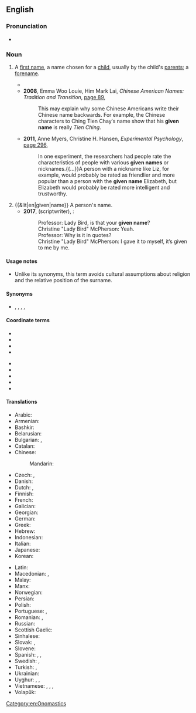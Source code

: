 {{also|given-name}}
==English==
{{wikipedia}}

===Pronunciation===
* {{audio|en|EN-AU ck1 given name.ogg|Audio (AU)}}

===Noun===
{{en-noun}}

# {{lb|en|chiefly|Australia|Canada|NZ|US|and|UK}} A [[first name]], a name chosen for a [[child]], usually by the child's [[parent]]s; a [[forename]].
#* {{quote-text|en|year=2004|author=Gwyneth Olofsson|title=When in Rome or Rio or Riyadh...: Cultural Q&As for Successful Business Behavior Around the World|page=17|url=http://books.google.com.au/books?id=OtpxnAj1TYwC&pg=PA17&dq=%22given+name%7C%22given+names%22+-intitle:%22%22+-inauthor:%22%22&hl=en&sa=X&ei=zaRdT9jYH8v3mAX2q9GlDw&redir_esc=y#v=onepage&q=%22given%20name%7C%22given%20names%22%20-intitle%3A%22%22%20-inauthor%3A%22%22&f=false|passage='''Japan''': Use family names first, followed by '''given names''', but be aware that some may introduce themselves to Westerners with their '''given name''' first.}}
#* '''2008''', Emma Woo Louie, Him Mark Lai, ''Chinese American Names: Tradition and Transition'', [http://books.google.com.au/books?id=IGAClRACrsYC&pg=PA89&dq=%22given+name|%22given+names%22+-intitle:%22%22+-inauthor:%22%22&hl=en&sa=X&ei=zaRdT9jYH8v3mAX2q9GlDw&redir_esc=y#v=onepage&q=%22given%20name|%22given%20names%22%20-intitle%3A%22%22%20-inauthor%3A%22%22&f=false page 89],
#*: This may explain why some Chinese Americans write their Chinese name backwards. For example, the Chinese characters to Ching Tien Chay′s name show that his '''given name''' is really ''Tien Ching''.
#* '''2011''', Anne Myers, Christine H. Hansen, ''Experimental Psychology'', [http://books.google.com.au/books?id=AZgFmMqpWTUC&pg=PA296&dq=%22given+name|%22given+names%22+-intitle:%22%22+-inauthor:%22%22&hl=en&sa=X&ei=zaRdT9jYH8v3mAX2q9GlDw&redir_esc=y#v=onepage&q=%22given%20name|%22given%20names%22%20-intitle%3A%22%22%20-inauthor%3A%22%22&f=false page 296],
#*: In one experiment, the researchers had people rate the characteristics of people with various '''given names''' or nicknames.{{...}}A person with a nickname like Liz, for example, would probably be rated as friendlier and more popular than a person with the '''given name''' Elizabeth, but Elizabeth would probably be rated more intelligent and trustworthy.
# {{&lit|en|given|name}} A person's name.
#* '''2017''', {{w|Greta Gerwig}} (scriptwriter), ''{{w|Lady Bird (film)|Lady Bird}}'':
#*: Professor: Lady Bird, is that your '''given name'''?
#*: Christine "Lady Bird" McPherson: Yeah.
#*: Professor: Why is it in quotes?
#*: Christine "Lady Bird" McPherson: I gave it to myself, it’s given to me by me.

====Usage notes====
* Unlike its synonyms, this term avoids cultural assumptions about religion and the relative position of the surname.

====Synonyms====
* {{l|en|Christian name}}, {{l|en|first name}}, {{l|en|forename}}, {{l|en|front name}}, {{l|en|birth name}}

====Coordinate terms====
{{top2}}
* {{l|en|epithet}}
* {{l|en|family name}}
* {{l|en|hypocorism}}
* {{l|en|last name}}
{{mid2}}
* {{l|en|middle name}}
* {{l|en|nickname}}
* {{l|en|pet name}}
* {{l|en|personal name}}
* {{l|en|surname}}
{{bottom}}

====Translations====
{{trans-top|name chosen for a child by its parents}}
* Arabic: {{t+|ar|اِسْم|m}}
* Armenian: {{t+|hy|անուն}}
* Bashkir: {{t|ba|исем|sc=Cyrl}}
* Belarusian: {{t|be|і́мя|n}}
* Bulgarian: {{t|bg|со́бствено и́ме|n}}, {{t+|bg|и́ме|n}}
* Catalan: {{t+|ca|nom|m}}
* Chinese:
*: Mandarin: {{t+|cmn|名字|tr=míngzi|sc=Hani}}
* Czech: {{t+|cs|jméno|n}}, {{t+|cs|křestní jméno|n}}
* Danish: {{t+|da|fornavn}}
* Dutch: {{t+|nl|voornaam|m}}, {{t+|nl|roepnaam|m}}
* Finnish: {{t+|fi|etunimi}}
* French: {{t+|fr|prénom|m}}
* Galician: {{t+|gl|nome}}
* Georgian: {{t|ka|სახელი}}
* German: {{t+|de|Vorname|m}}
* Greek: {{t+|el|μικρό όνομα|n}}
* Hebrew: {{t+|he|שֵׁם פְּרָטִי|m|tr=shem pratí|sc=Hebr}}
* Indonesian: {{t|id|nama depan}}
* Italian: {{t+|it|nome|m}}
* Japanese: {{t+|ja|名前|tr=なまえ, namae|sc=Jpan}}
* Korean: {{t+|ko|이름}}
{{trans-mid}}
* Latin: {{t|la|praenōmen|n}}
* Macedonian: {{t+|mk|лично име|n}}, {{t|mk|и́ме|n}}
* Malay: {{t|ms|nama pertama}}
* Manx: {{t|gv|ennym bashtee|m}}
* Norwegian: {{t+|no|fornavn|n}}
* Persian: {{t+|fa|نام|tr=nâm|sc=fa-Arab}}
* Polish: {{t+|pl|imię|n}}
* Portuguese: {{t|pt|nome próprio|m}}, {{t|pt|nome de batismo|m}}
* Romanian: {{t+|ro|prenume|n}}, {{t+|ro|nume|n}}
* Russian: {{t+|ru|и́мя|n}}
* Scottish Gaelic: {{t|gd|ainm-baistidh|m}}
* Sinhalese: {{t|si|මුල් නම}}
* Slovak: {{t+|sk|meno|n}}, {{t|sk|krstné meno|n}}
* Slovene: {{t+|sl|ime|n}}
* Spanish: {{t+|es|nombre|m}}, {{t+|es|nombre propio}}, {{t+|es|nombre de pila|m}}
* Swedish: {{t+|sv|förnamn|n}}, {{t+|sv|tilltalsnamn|n}}
* Turkish: {{t+|tr|isim}}, {{t+|tr|ad}}
* Ukrainian: {{t+|uk|ім'я́|n}}
* Uyghur: {{t+|ug|ئىسىم}}, {{t+|ug|ئات}}, {{t|ug|نام}}
* Vietnamese: {{t+|vi|tên}}, {{t+|vi|tên gọi}}, {{t|vi|tên chính}}, {{t|vi|tên riêng}}
* Volapük: {{t+|vo|pösodanem}}
{{trans-bottom}}

[[Category:en:Onomastics]]